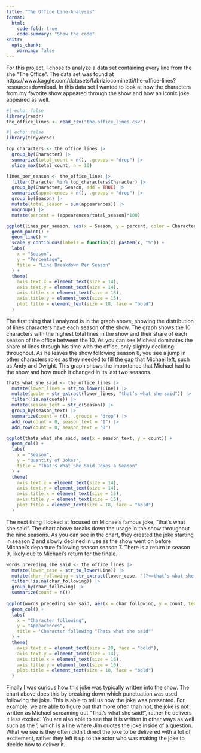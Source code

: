 ```yaml
---
title: "The Office Line-Analysis"
format:
  html:
    code-fold: true
    code-summary: "Show the code"
knitr:
  opts_chunk:
    warning: false
---
```


For this project, I chose to analyze a data set containing every line from the she "The Office". The data set was found at https://www.kaggle.com/datasets/fabriziocominetti/the-office-lines?resource=download. In this data set I wanted to look at how  the characters from my favorite show appeared through the show and how an iconic joke appeared as well.

```r
#| echo: false
library(readr)
the_office_lines <- read_csv("the-office_lines.csv")
```

```r
#| echo: false
library(tidyverse)
```

```r
top_characters <- the_office_lines |>
  group_by(Character) |>
  summarize(total_count = n(), .groups = "drop") |>
  slice_max(total_count, n = 10)

lines_per_season <- the_office_lines |>
  filter(Character %in% top_characters$Character) |>
  group_by(Character, Season, add = TRUE) |>
  summarize(appearences = n(), .groups = "drop") |>
  group_by(Season) |>
  mutate(total_season = sum(appearences)) |>
  ungroup() |>
  mutate(percent = (appearences/total_season)*100)

ggplot(lines_per_season, aes(x = Season, y = percent, color = Character)) +
  geom_point() +
  geom_line() +
  scale_y_continuous(labels = function(x) paste0(x, "%")) +
  labs(
    x = "Season",
    y = "Percentage",
    title = "Line Breakdown Per Season"
  ) +
  theme(
    axis.text.x = element_text(size = 14),
    axis.text.y = element_text(size = 14), 
    axis.title.x = element_text(size = 15),
    axis.title.y = element_text(size = 15),
    plot.title = element_text(size = 18, face = "bold")
  )
```

The first thing that I analyzed is in the graph above, showing the distribution of lines characters have each season of the show. The graph shows the 10 characters with the highest total lines in the show and their share of each season of the office between the 10. As you can see Micheal dominates the share of lines through his time with the office, only slightly declining throughout. As he leaves the show following season 8, you see a jump in other characters roles as they needed to fill the gap that Michael left, such as Andy and Dwight. This graph shows the importance that Michael had to the show and how much it changed in its last two seasons.


```r
thats_what_she_said <- the_office_lines |>
  mutate(lower_lines = str_to_lower(Line)) |>
  mutate(quote = str_extract(lower_lines, "that’s what she said")) |>
  filter(!is.na(quote)) |>
  mutate(season_text = str_c(Season)) |>
  group_by(season_text) |>
  summarize(count = n(), .groups = "drop") |>
  add_row(count = 0, season_text = "1") |>
  add_row(count = 0, season_text = "8")

ggplot(thats_what_she_said, aes(x = season_text, y = count)) +
  geom_col() +
  labs(
    x = "Season",
    y = "Quantity of Jokes",
    title = "That's What She Said Jokes a Season"
  ) +
  theme(
    axis.text.x = element_text(size = 14),
    axis.text.y = element_text(size = 14), 
    axis.title.x = element_text(size = 15),
    axis.title.y = element_text(size = 15),
    plot.title = element_text(size = 18, face = "bold")
  )
```

The next thing I looked at focused on Michaels famous joke, "that's what she said". The chart above breaks down the usage in the show throughout the nine seasons. As you can see in the chart, they created the joke starting in season 2 and slowly declined in use as the show went on before Michael's departure following season season 7. There is a return in season 9, likely due to Michael's return for the finale.


```r
words_preceding_she_said <- the_office_lines |>
  mutate(lower_case = str_to_lower(Line)) |>
  mutate(char_following = str_extract(lower_case, "(?<=that’s what she said).")) |>
  filter(!is.na(char_following)) |>
  group_by(char_following) |>
  summarize(count = n())
  
ggplot(words_preceding_she_said, aes(x = char_following, y = count, text = char_following)) +
  geom_col() +
  labs(
    x = "Character following",
    y = "Appearences",
    title = 'Character following "Thats what she said"'
  ) +
  theme(
    axis.text.x = element_text(size = 20, face = "bold"),
    axis.text.y = element_text(size = 14),
    axis.title.x = element_text(size = 16),
    axis.title.y = element_text(size = 16),
    plot.title = element_text(size = 18, face = "bold")
  )
```

Finally I was curious how this joke was typically written into the show. The chart above does this by breaking down which punctuation was used following the joke. This is able to tell us how the joke was presented. For example, we are able to figure out that more often than not, the joke is not written as Michael screaming out "That's what she said!", rather he delivers it less excited. You are also able to see that it is written in other ways as well such as the ', which is a line where Jim quotes the joke inside of a question. What we see is they often didn't direct the joke to be delivered with a lot of excitement, rather they left it up to the actor who was making the joke to decide how to deliver it.





